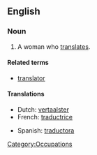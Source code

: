 ==English==

===Noun===
{{en-noun|es}}

# A woman who [[translate]]s.

====Related terms====
* [[translator]]

====Translations====
{{trans-top|A woman who translates}}
*Dutch: [[vertaalster]] {{f}}
*French: [[traductrice]] {{f}}
{{trans-mid}}
*Spanish: [[traductora]] {{f}}
{{trans-bottom}}

[[Category:Occupations]]